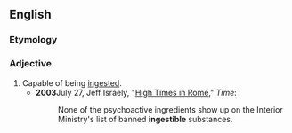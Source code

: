 ==English==

===Etymology===
{{suffix|ingest|ible|lang=en}}

===Adjective===
{{en-adj}}

# Capable of being [[ingest]]ed.
#* '''2003'''July 27, Jeff Israely, "[http://www.time.com/time/magazine/article/0,9171,471152,00.html High Times in Rome]," ''Time'':
#*: None of the psychoactive ingredients show up on the Interior Ministry's list of banned '''ingestible''' substances.